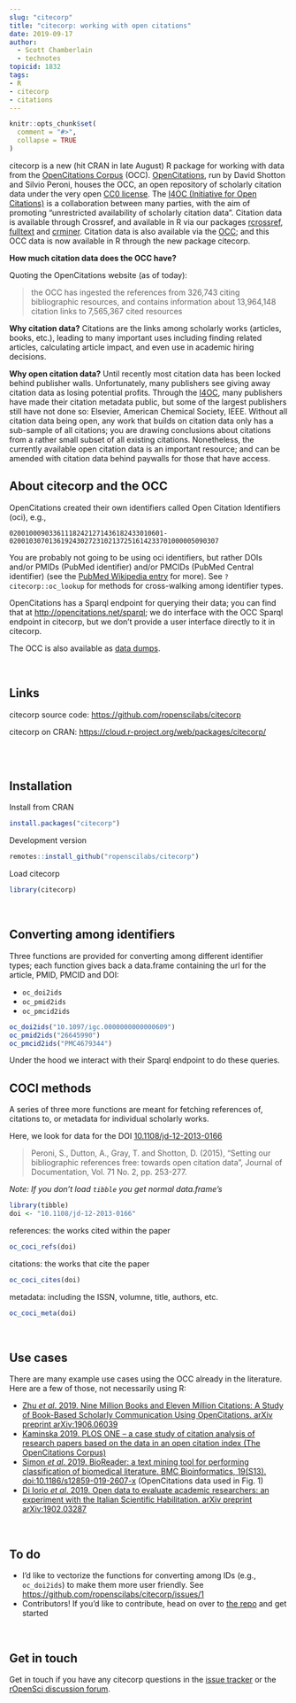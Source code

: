 ```yaml
---
slug: "citecorp"
title: "citecorp: working with open citations"
date: 2019-09-17
author:
  - Scott Chamberlain
  - technotes
topicid: 1832
tags:
- R
- citecorp
- citations
---
```


```r
knitr::opts_chunk$set(
  comment = "#>",
  collapse = TRUE
)
```

citecorp is a new (hit CRAN in late August) R package for working with data from the
[OpenCitations Corpus][corpus] (OCC).
[OpenCitations](http://opencitations.net/), run by David Shotton and Silvio Peroni,
houses the OCC, an open repository of scholarly citation data
under the very open [CC0 license][CC0]. The [I4OC (Initiative for Open Citations)][i4oc]
is a collaboration between many parties, with the aim of promoting "unrestricted
availability of scholarly citation data". Citation data is available through Crossref,
and available in R via our packages [rcrossref][], [fulltext][] and [crminer][].
Citation data is also available via the [OCC][corpus]; and this OCC data is now
available in R through the new package citecorp.

__How much citation data does the OCC have?__

Quoting the OpenCitations website (as of today): 

> the OCC has ingested the references from 326,743 citing bibliographic
> resources, and contains information about 13,964,148 citation links to 7,565,367
> cited resources

__Why citation data?__ Citations are the links among scholarly works (articles, books,
etc.), leading to many important uses including finding related articles, calculating
article impact, and even use in academic hiring decisions.

__Why open citation data?__ Until recently most citation data has been locked behind
publisher walls. Unfortunately, many publishers see giving away citation data as
losing potential profits. Through the [I4OC][i4oc], many publishers have made 
their citation metadata public, but some of the largest publishers still have not
done so: Elsevier, American Chemical Society, IEEE. Without all citation data being
open, any work that builds on citation data only has a sub-sample of all citations;
you are drawing conclusions about citations from a rather small subset of all
existing citations. Nonetheless, the currently available open citation data is
an important resource; and can be amended with citation data behind paywalls
for those that have access.

## About citecorp and the OCC

OpenCitations created their own identifiers called Open Citation Identifiers (oci), e.g., 

```
020010009033611182421271436182433010601-02001030701361924302723102137251614233701000005090307
```

You are probably not going to be using oci identifiers, but rather DOIs and/or PMIDs 
(PubMed identifier) and/or PMCIDs (PubMed Central identifier) (see the [PubMed Wikipedia entry][pm]
for more). See `?citecorp::oc_lookup` for methods for cross-walking among identifier types.

OpenCitations has a Sparql endpoint for querying their data; you can find that
at <http://opencitations.net/sparql>; we do interface with the OCC Sparql endpoint 
in citecorp, but we don't provide a user interface directly to it in citecorp.

The OCC is also available as [data dumps](https://opencitations.net/download).

<br>

## Links

citecorp source code: <https://github.com/ropenscilabs/citecorp>

citecorp on CRAN: <https://cloud.r-project.org/web/packages/citecorp/>

<br><br>

## Installation

Install from CRAN

```r
install.packages("citecorp")
```

Development version

```r
remotes::install_github("ropenscilabs/citecorp")
```

Load citecorp

```r
library(citecorp)
```

<br>

## Converting among identifiers

Three functions are provided for converting among different identifier types;
each function gives back a data.frame containing the url for the article, PMID,
PMCID and DOI:

* `oc_doi2ids`
* `oc_pmid2ids`
* `oc_pmcid2ids`

```r
oc_doi2ids("10.1097/igc.0000000000000609")
oc_pmid2ids("26645990")
oc_pmcid2ids("PMC4679344")
```

Under the hood we interact with their Sparql endpoint to do these queries.

## COCI methods

A series of three more functions are meant for fetching references of,
citations to, or metadata for individual scholarly works.

Here, we look for data for the DOI [10.1108/jd-12-2013-0166][paper]

> Peroni, S., Dutton, A., Gray, T. and Shotton, D. (2015), "Setting our 
> bibliographic references free: towards open citation data", Journal of
> Documentation, Vol. 71 No. 2, pp. 253-277.

_Note: If you don't load `tibble` you get normal data.frame's_

```r
library(tibble)
doi <- "10.1108/jd-12-2013-0166"
```

references: the works cited within the paper

```r
oc_coci_refs(doi)
```
citations: the works that cite the paper

```r
oc_coci_cites(doi)
```

metadata: including the ISSN, volumne, title, authors, etc.

```r
oc_coci_meta(doi)
```

<br>

## Use cases

There are many example use cases using the OCC already in the literature. Here 
are a few of those, not necessarily using R:

* [Zhu _et al_. 2019. Nine Million Books and Eleven Million Citations: A Study of Book-Based Scholarly Communication Using OpenCitations. arXiv preprint arXiv:1906.06039](https://arxiv.org/abs/1906.06039)
* [Kaminska 2019. PLOS ONE – a case study of citation analysis of research papers based on the data in an open citation index (The OpenCitations Corpus)][kaminska]
* [Simon _et al_. 2019. BioReader: a text mining tool for performing classification of biomedical literature. BMC Bioinformatics, 19(S13). doi:10.1186/s12859-019-2607-x](https://doi.org/10.1186/s12859-019-2607-x) (OpenCitations data used in Fig. 1)
* [Di Iorio _et al_. 2019. Open data to evaluate academic researchers: an experiment with the Italian Scientific Habilitation. arXiv preprint arXiv:1902.03287](https://arxiv.org/abs/1902.03287)

<br>

## To do

- I'd like to vectorize the functions for converting among IDs (e.g., `oc_doi2ids`)
to make them more user friendly. See <https://github.com/ropenscilabs/citecorp/issues/1>
- Contributors! If you'd like to contribute, head on over to [the repo][citecorp] and
get started

<br>

## Get in touch

Get in touch if you have any citecorp questions in the 
[issue tracker](https://github.com/ropenscilabs/citecorp/issues) or the 
[rOpenSci discussion forum](https://discuss.ropensci.org/).



[citecorp]: https://github.com/ropenscilabs/citecorp
[corpus]: http://opencitations.net/corpus
[CC0]: https://creativecommons.org/publicdomain/zero/1.0/
[i4oc]: https://i4oc.org/
[paper]: https://doi.org/10.1108/jd-12-2013-0166
[kaminska]: https://www.researchgate.net/profile/Anna_Kaminska14/publication/320595746_PLOS_ONE_-_a_case_study_of_citation_analysis_of_research_papers_based_on_the_data_in_an_open_citation_index_The_OpenCitations_Corpus/links/5a6491240f7e9b6b8fd9a0e1/PLOS-ONE-a-case-study-of-citation-analysis-of-research-papers-based-on-the-data-in-an-open-citation-index-The-OpenCitations-Corpus.pdf
[rcrossref]: https://github.com/ropensci/rcrossref
[fulltext]: https://github.com/ropensci/fulltext
[crminer]: https://github.com/ropensci/crminer
[pm]: https://en.wikipedia.org/wiki/PubMed
